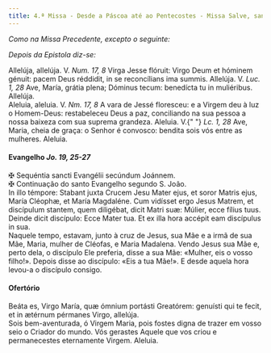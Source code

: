 ```yaml
---
title: 4.ª Missa - Desde a Páscoa até ao Pentecostes - Missa Salve, sancta Parens da Virgem Maria
---
```


<em>Como na Missa Precedente, excepto o seguinte:</em>

<em>Depois da Epistola diz-se:</em>

<div class="container-fluid">
  <div class="row">
    <div class="col-6 text-justify">
      Allelúja, allelúja. V. <em>Num. 17, 8</em> Virga Jesse flóruit: Virgo Deum
      et hóminem génuit: pacem Deus réddidit, in se reconcílians ima summis.
      Allelúja. V. <em>Luc. 1, 28</em> Ave, María, grátia plena; Dóminus tecum:
      benedícta tu in muliéribus. Allelúja.
    </div>
    <div class="col-6 text-justify">
      Aleluia, aleluia. V. <em>Nm. 17, 8</em> A vara de Jessé floresceu: e a
      Virgem deu à luz o Homem-Deus: restabeleceu Deus a paz, conciliando na sua
      pessoa a nossa baixeza com sua suprema grandeza. Aleluia. V.{" "}
      <em>Lc. 1, 28</em> Ave, Maria, cheia de graça: o Senhor é convosco:
      bendita sois vós entre as mulheres. Aleluia.
    </div>
  </div>
</div>

<h4 class="text-center">
  Evangelho <em>Jo. 19, 25-27</em>
</h4>
<div class="container-fluid">
  <div class="row">
    <div class="col-6 text-justify">
      <span class="text-danger">&#10016;</span> Sequéntia sancti Evangélii
      secúndum Joánnem.
    </div>
    <div class="col-6 text-justify">
      <span class="text-danger">&#10016;</span> Continuação do santo Evangelho
      segundo S. João.
    </div>
    <div class="col-6 dropcaps text-justify">
      In illo témpore: Stabant juxta Crucem Jesu Mater ejus, et soror Matris
      ejus, María Cléophæ, et María Magdaléne. Cum vidísset ergo Jesus Matrem,
      et discípulum stantem, quem diligébat, dicit Matri suæ: Múlier, ecce
      fílius tuus. Deinde dicit discípulo: Ecce Mater tua. Et ex illa hora
      accépit eam discípulus in sua.
    </div>
    <div class="col-6 dropcaps text-justify">
      Naquele tempo, estavam, junto à cruz de Jesus, sua Mãe e a irmã de sua
      Mãe, Maria, mulher de Cléofas, e Maria Madalena. Vendo Jesus sua Mãe e,
      perto dela, o discípulo Ele preferia, disse a sua Mãe: «Mulher, eis o
      vosso filho!». Depois disse ao discípulo: «Eis a tua Mãe!». E desde aquela
      hora levou-a o discípulo consigo.
    </div>
  </div>
</div>

<h4 class="text-center">Ofertório</h4>
<div class="container-fluid">
  <div class="row">
    <div class="col-6 dropcaps text-justify">
      Beáta es, Virgo María, quæ ómnium portásti Greatórem: genuísti qui te
      fecit, et in ætérnum pérmanes Virgo, allelúja.
    </div>
    <div class="col-6 dropcaps text-justify">
      Sois bem-aventurada, ó Virgem Maria, pois fostes digna de trazer em vosso
      seio o Criador do mundo. Vós gerastes Aquele que vos criou e permanecestes
      eternamente Virgem. Aleluia.
    </div>
  </div>
</div>
